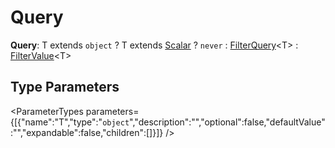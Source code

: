 
# Query

 **Query**: T extends `object` ? T extends [Scalar](types.Scalar.mdx) ? `never` : [FilterQuery](../DAL/types/types.DAL.FilterQuery.mdx)&#60;T&#62; : [FilterValue](types.FilterValue.mdx)&#60;T&#62;

## Type Parameters

<ParameterTypes parameters={[{"name":"T","type":"`object`","description":"","optional":false,"defaultValue":"","expandable":false,"children":[]}]} />
